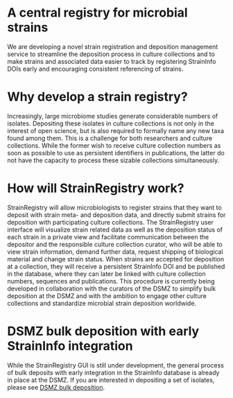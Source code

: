 
<Container>
<div className={ClHtml.cnt} style={{
"overflow-x": "scroll"
}}>

<LogoStrainRegistryVD />

# A central registry for microbial strains

</div>
<div className={`${ClHtml.cnt} ${ClHtml.row}`}>
<div className={Col.lN6}>

We are developing a novel strain registration and deposition management service to
streamline the deposition process in culture collections and to make strains and
associated data easier to track by registering StrainInfo DOIs early and encouraging
consistent referencing of strains.

# Why develop a strain registry?

Increasingly, large microbiome studies generate considerable numbers of isolates.
Depositing these isolates in culture collections is not only in the interest of open
science, but is also required to formally name any new taxa found among them.
This is a challenge for both researchers and culture collections. While the former
wish to receive culture collection numbers as soon as possible to use as persistent
identifiers in publications, the latter do not have the capacity to process these sizable
collections simultaneously.

# How will StrainRegistry work?

StrainRegistry will allow microbiologists to register strains that they want to
deposit with strain meta- and deposition data, and directly submit strains for
deposition with participating culture collections. The StrainRegistry user interface
will visualize strain related data as well as the deposition status of each strain in a
private view and facilitate communication between the depositor and the responsible
culture collection curator, who will be able to view strain information, demand
further data, request shipping of biological material and change strain status.
When strains are accepted for deposition at a collection, they will receive a persistent
StrainInfo DOI and be published in the database, where they can later be linked with
culture collection numbers, sequences and publications.
This procedure is currently being developed in collaboration with the curators of the
DSMZ to simplify bulk deposition at the DSMZ and with the ambition to engage other
culture collections and standardize microbial strain deposition worldwide.

# DSMZ bulk deposition with early StrainInfo integration

While the StrainRegistry GUI is still under development, the general process of
bulk deposits with early integration in the StrainInfo database is already in place at
the DSMZ. If you are interested in depositing a set of isolates,
please see <a href={DSMZ_BULK}>DSMZ bulk deposition</a>.

</div>
<div className={`${Col.lN6} ${Pad.lN15}`} style={{
    "overflow-x": "scroll"
}}>

<ProcStrainRegistryVD />

</div>
</div>
</Container>
